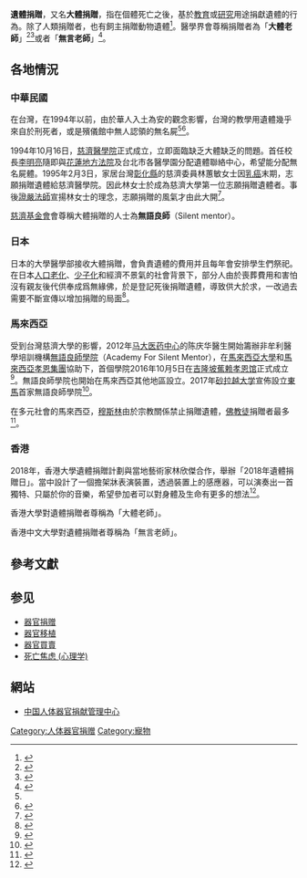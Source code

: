 '''遺體捐贈'''，又名'''大體捐贈'''，指在個體死亡之後，基於[[教育|教育]]或[[研究|研究]]用途捐獻遺體的行為。除了人類捐贈者，也有飼主捐贈動物遺體<ref>{{cite news |author1=何宜 |title=動物大體老師 遺愛造福更多同伴 |url=http://www.tanews.org.tw/info/11319 |accessdate=2020-01-30 |work=台灣動物新聞網 |date=2016-09-23|language=zh-hant}}</ref>。醫學界會尊稱捐贈者為「'''大體老師'''」<ref>{{cite web |title=香港大學生物醫學學院遺體捐贈計劃 |url=https://www.med.hku.hk/bdp/index.html |website=香港大學生物醫學學院}}</ref><ref>{{Cite web|title=送别，28位大体老师---中国文明网|url=http://www.wenming.cn/zgwmw_ysp/ysp_zhb/ky/202004/t20200420_5536841.shtml|access-date=2022-03-18|work=www.wenming.cn}}</ref>或者「'''無言老師'''」<ref>{{cite web |title=香港中文大學醫學院「無言老師」遺體捐贈計劃 |url=https://www.sbs.cuhk.edu.hk/bd/ |website=香港中文大學醫學院 |accessdate=2020-01-29}}</ref>。

== 各地情況 ==

=== 中華民國 ===
在台灣，在1994年以前，由於華人入土為安的觀念影響，台灣的教學用遺體幾乎來自於刑死者，或是殯儀館中無人認領的無名屍<ref name="TC"/><ref>{{cite book|author1=哈鴻潛|coauthors=高田|title=台灣解剖學百年史|date=2003年4月10日|publisher=中華民國解剖學學會|location=台北市|isbn=957-666-945-6}}</ref>。

1994年10月16日，[[慈濟大學|慈濟醫學院]]正式成立，立即面臨缺乏大體缺乏的問題。首任校長[[李明亮|李明亮]]隨即與[[花蓮地方法院|花蓮地方法院]]及台北市各醫學園分配遺體聯絡中心，希望能分配無名屍體。1995年2月3日，家居台灣[[彰化縣|彰化縣]]的慈濟委員林蕙敏女士因[[乳癌|乳癌]]末期，志願捐贈遺體給慈濟醫學院。因此林女士於成為慈濟大學第一位志願捐贈遺體者。事後[[證嚴法師|證嚴法師]]宣揚林女士的理念，志願捐贈的風氣才由此大開<ref name="TC">{{cite book|author1=楊長憲|title=無語良師：慈濟大體捐贈意義之分析|date=2007年8月|publisher=慈濟大學宗教研究所碩士論文|location=台灣花蓮}}</ref>。

[[慈濟基金會|慈濟基金會]]會尊稱大體捐贈的人士為'''無語良師'''（Silent mentor）。

=== 日本 ===
日本的大學醫學部接收大體捐贈，會負責遺體的費用并且每年會安排學生們祭祀。在日本[[人口老化|人口老化]]、[[少子化|少子化]]和經濟不景氣的社會背景下，部分人由於喪葬費用和害怕沒有親友後代供奉成爲無緣佛，於是登記死後捐贈遺體，導致供大於求，一改過去需要不斷宣傳以增加捐贈的局面<ref>{{cite book |author1=[日]鵜飼秀德 |title=孤死世代 |date=2019-10-01 |publisher=開始出版有限公司 |location=台灣 |isbn=9789869426367}}</ref>。

=== 馬來西亞 ===
受到台灣慈濟大學的影響，2012年[[马大医药中心|马大医药中心]]的陈庆华醫生開始籌辦非牟利醫學培訓機構[[無語良師學院|無語良師學院]]（Academy For Silent Mentor），在[[馬來西亞大學|馬來西亞大學]]和[[馬來西亞孝恩集團|馬來西亞孝恩集團]]協助下，首個學院2016年10月5日在[[吉隆坡蕉赖孝恩馆|吉隆坡蕉赖孝恩馆]]正式成立<ref>{{cite web |title=成立背景 - Academy For Silent Mentor |url=http://www.isilentmentor.com/history/?lang=zh-hans |accessdate=2020-01-30}}</ref>。無語良師學院也開始在馬來西亞其他地區設立。2017年[[砂拉越大学|砂拉越大学]]宣佈設立[[東馬|東馬]]首家無語良師學院<ref>{{cite news |title=东马首所．2年内落实．砂大设“无语良师学院” |url=https://www.sinchew.com.my/content/2017-03/23/content_1626552.html |accessdate=2020-01-30 |work=[[星洲日报|星洲日报]] |date=2017-03-23}}</ref>。

在多元社會的馬來西亞，[[穆斯林|穆斯林]]由於宗教關係禁止捐贈遺體，[[佛教徒|佛教徒]]捐贈者最多<ref>{{cite news |author1=陆世敏、傅思敏 |title=跨宗教参与无语良师计划‧穆斯林 助推动捐大体 |url=https://www.sinchew.com.my/content/content_2119543.html |accessdate=2020-01-30 |work=[[星洲日报|星洲日报]] |date=2019-09-22}}</ref>。

=== 香港 ===
2018年，香港大學遺體捐贈計劃與當地藝術家林欣傑合作，舉辦「2018年遺體捐贈日」。當中設計了一個擔架牀表演裝置，透過裝置上的感應器，可以演奏出一首獨特、只屬於你的音樂，希望參加者可以對身體及生命有更多的想法<ref>{{Cite web |url=https://bkb.mpweekly.com/cu0001/20180303-68174 |title=【細心傾聽】聽得見的身體──是一道怎樣的風景？ |access-date=2018-03-16 |archive-url=https://web.archive.org/web/20180316152626/https://bkb.mpweekly.com/cu0001/20180303-68174 |archive-date=2018-03-16 |dead-url=yes }}</ref>。

香港大學對遺體捐贈者尊稱為「大體老師」。

香港中文大學對遺體捐贈者尊稱為「無言老師」。

== 參考文獻 ==
{{Reflist|}}

==参见==
*[[器官捐赠|器官捐赠]]
*[[器官移植|器官移植]]
*[[器官買賣|器官買賣]]
*[[死亡焦虑_(心理学)|死亡焦虑 (心理学)]]

== 網站 ==
*[https://www.codac.org.cn/ 中国人体器官捐献管理中心]

{{Authority control}}

[[Category:人体器官捐赠|Category:人体器官捐赠]]
[[Category:寵物|Category:寵物]]